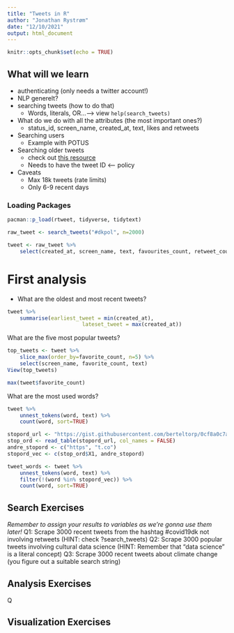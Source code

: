 ```yaml
---
title: "Tweets in R"
author: "Jonathan Rystrøm"
date: "12/10/2021"
output: html_document
---
```


```r
knitr::opts_chunk$set(echo = TRUE)
```

## What will we learn
- authenticating (only needs a twitter account!)
- NLP generelt?
- searching tweets (how to do that)
	- Words, literals, OR...--> view `help(search_tweets)`
- What do we do with all the attributes (the most important ones?)
	- status_id, screen_name, created_at, text, likes and retweets
- Searching users
	- Example with POTUS
- Searching older tweets
	- check out [this resource](https://github.com/alexandrainst/danlp/blob/master/docs/docs/datasets.md#angrytweets)
	- Needs to have the tweet ID <-- policy
- Caveats
	- Max 18k tweets (rate limits)
	- Only 6-9 recent days

### Loading Packages
```r
pacman::p_load(rtweet, tidyverse, tidytext)
```



```r
raw_tweet <- search_tweets("#dkpol", n=2000)
```

```r
tweet <- raw_tweet %>% 
	select(created_at, screen_name, text, favourites_count, retweet_count)
```
# First analysis
- What are the oldest and most recent tweets?
```r
tweet %>% 
	summarise(earliest_tweet = min(created_at), 
						lateset_tweet = max(created_at))
```
What are the five most popular tweets?
```r
top_tweets <- tweet %>% 
	slice_max(order_by=favorite_count, n=5) %>% 
	select(screen_name, favorite_count, text)	
View(top_tweets)

max(tweet$favorite_count)
```

What are the most used words?
```r
tweet %>% 
	unnest_tokens(word, text) %>% 
	count(word, sort=TRUE)
```

```r
stopord_url <- "https://gist.githubusercontent.com/berteltorp/0cf8a0c7afea7f25ed754f24cfc2467b/raw/305d8e3930cc419e909d49d4b489c9773f75b2d6/stopord.txt"
stop_ord <- read_table(stopord_url, col_names = FALSE)
andre_stopord <- c("https", "t.co")
stopord_vec <- c(stop_ord$X1, andre_stopord)

```

```r
tweet_words <- tweet %>% 
	unnest_tokens(word, text) %>% 
	filter(!(word %in% stopord_vec)) %>% 
	count(word, sort=TRUE)
```

## Search Exercises
*Remember to assign your results to variables as we're gonna use them later!*
Q1: Scrape 3000 recent tweets from the hashtag #covid19dk not involving retweets (HINT: check ?search_tweets)
Q2: Scrape 3000 popular tweets involving cultural data science (HINT: Remember that "data science" is a literal concept)
Q3: Scrape 3000 recent tweets about climate change (you figure out a suitable search string)

## Analysis Exercises
Q


## Visualization Exercises



